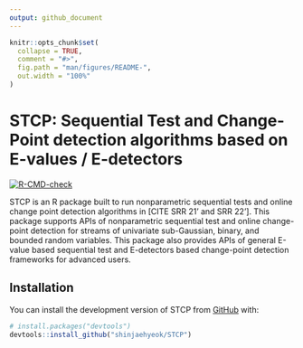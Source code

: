 ```yaml
---
output: github_document
---
```


<!-- README.md is generated from README.Rmd. Please edit that file -->

```r
knitr::opts_chunk$set(
  collapse = TRUE,
  comment = "#>",
  fig.path = "man/figures/README-",
  out.width = "100%"
)
```

# STCP: Sequential Test and Change-Point detection algorithms based on E-values / E-detectors

<!-- badges: start -->
[![R-CMD-check](https://github.com/shinjaehyeok/STCP/workflows/R-CMD-check/badge.svg)](https://github.com/shinjaehyeok/STCP/actions)
<!-- badges: end -->

STCP is an R package built to run nonparametric sequential tests and
online change point detection algorithms in [CITE SRR 21' and SRR 22']. 
This package supports APIs of nonparametric sequential test and online
change-point detection for streams of univariate sub-Gaussian, binary, 
and bounded random variables. This package also provides APIs of general 
E-value based sequential test and E-detectors based change-point detection
frameworks for advanced users. 

## Installation

You can install the development version of STCP from [GitHub](https://github.com/) with:

``` r
# install.packages("devtools")
devtools::install_github("shinjaehyeok/STCP")
```

<!-- You'll still need to render `README.Rmd` regularly, to keep `README.md` up-to-date. `devtools::build_readme()` is handy for this.  -->
